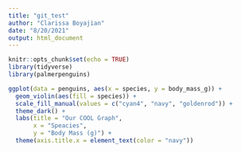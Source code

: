 ```yaml
---
title: "git_test"
author: "Clarissa Boyajian"
date: "8/20/2021"
output: html_document
---
```


```r
knitr::opts_chunk$set(echo = TRUE)
library(tidyverse)
library(palmerpenguins)
```


```r
ggplot(data = penguins, aes(x = species, y = body_mass_g)) +
  geom_violin(aes(fill = species)) +
  scale_fill_manual(values = c("cyan4", "navy", "goldenrod")) +
  theme_dark() +
  labs(title = "Our COOL Graph",
       x = "Speacies",
       y = "Body Mass (g)") +
  theme(axis.title.x = element_text(color = "navy"))
```


